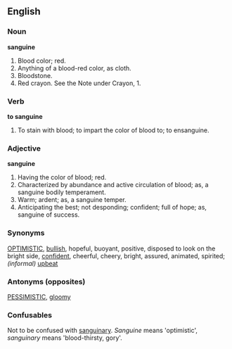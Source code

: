 ==English==

===Noun===

'''sanguine'''

#Blood color; red.
#Anything of a blood-red color, as cloth.
#Bloodstone.
#Red crayon. See the Note under Crayon, 1.

===Verb===

'''to sanguine'''

#To stain with blood; to impart the color of blood to; to ensanguine.

===Adjective===

'''sanguine'''

#Having the color of blood; red.
#Characterized by abundance and active circulation of blood; as, a sanguine bodily temperament.
#Warm; ardent; as, a sanguine temper.
#Anticipating the best; not desponding; confident; full of hope; as, sanguine of success.


===Synonyms===
[[OPTIMISTIC]], [[bullish]], hopeful, buoyant, positive, disposed to look on the bright side, [[confident]], cheerful, cheery, bright, assured, animated, spirited; ''(informal)'' [[upbeat]]

===Antonyms (opposites)===
[[PESSIMISTIC]], [[gloomy]]

===Confusables===
Not to be confused with [[sanguinary]].  ''Sanguine'' means 'optimistic', ''sanguinary'' means 'blood-thirsty, gory'.